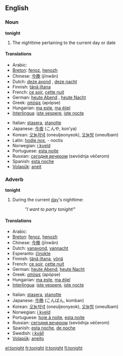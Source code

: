 ==English==
===Noun===
'''tonight'''

#The nighttime pertaining to the current day or date

====Translations====
{{top}}
*Arabic: {{ARchar|[[الليلة]]}} {{Unicode|(al-léila)}}
*[[Breton]]: [[fenoz]], [[henozh]]
*Chinese: [[今晚]] (jīnwǎn)
*Dutch: [[deze avond]] {{m}}, [[deze nacht]] {{m}}
*Finnish: [[tänä iltana]]
*French: [[ce soir]], [[cette nuit]]
*German: [[heute Abend]] {{m}}, [[heute Nacht]] {{f}}
*Greek: [[απόψε]] (apópse)
*Hungarian: [[ma este]], [[ma éjjel]]
*[[Interlingua]]: [[iste vespere]], [[iste nocte]]
{{mid}}
*Italian: [[stasera]], [[stanotte]]
*Japanese: [[今夜]] (こんや, kon’ya)
*Korean: [[오늘저녁]] (oneuljeonyeok), [[오늘밤]] (oneulbam)
*Latin: [[hodie nox]], - noctis
*Norwegian: [[i kveld]]
*Portuguese: [[esta noite]]
*Russian: [[сегодня вечером]] (sevódnja véčerom)
*Spanish: [[esta noche]]
*[[Volapük]]: [[aneit]]
{{bottom}}

===Adverb===
'''tonight'''

#During the current [[day]]'s nighttime: 
#:'' "I want to party tonight!" '' <p>

====Translations====
{{top}}
*Arabic: {{ARchar|[[الليلة]]}} {{Unicode|(al-léila)}}
*[[Breton]]: [[fenoz]], [[henozh]]
*Chinese: [[今晚]] (jīnwǎn)
*Dutch: [[vanavond]], [[vannacht]]
*Esperanto: [[ĉinokte]]
*Finnish: [[tänä iltana]], [[yönä]]
*French: [[ce soir]], [[cette nuit]]
*German: [[heute Abend]], [[heute Nacht]]
*Greek: [[απόψε]] (apópse)
*Hungarian: [[ma este]], [[ma éjjel]]
*[[Interlingua]]: [[iste vespere]], [[iste nocte]]
{{mid}}
*Italian: [[stasera]], [[stanotte]]
*Japanese: [[今晩]] (こんばん, komban)
*Korean: [[오늘저녁]] (oneuljeonyeok), [[오늘밤]] (oneulbam)
*Norwegian: [[i kveld]]
*Portuguese: [[hoje à noite]], [[esta noite]]
*Russian: [[сегодня вечером]] (sevódnja véčerom)
*Spanish: [[esta noche]], [[de noche]]
*Swedish: [[i kväll]]
*[[Volapük]]: [[aneito]]
{{bottom}}

[[el:tonight]]
[[fr:tonight]]
[[it:tonight]]
[[fi:tonight]]
